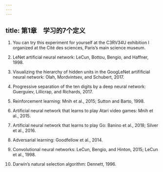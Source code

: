 ```yaml
---
---
---
```

title: 第1章　学习的7个定义
---



1. You can try this experiment for yourself at the C3RV34U exhibition I organized at the Cité des sciences, Paris’s main science museum.

2. LeNet artificial neural network: LeCun, Bottou, Bengio, and Haffner, 1998.

3. Visualizing the hierarchy of hidden units in the GoogLeNet artifificial neural network: Olah, Mordvintsev, and Schubert, 2017.

4. Progressive separation of the ten digits by a deep neural network: Guerguiev, Lillicrap, and Richards, 2017.

5. Reinforcement learning: Mnih et al., 2015; Sutton and Barto, 1998.

6. Artificial neural network that learns to play Atari video games: Mnih et al., 2015.

7. Artificial neural network that learns to play Go: Banino et al., 2018; Silver et al., 2016.

8. Adversarial learning: Goodfellow et al., 2014.

9. Convolutional neural networks: LeCun, Bengio, and Hinton, 2015; LeCun et al., 1998.

10. Darwin’s natural selection algorithm: Dennett, 1996.